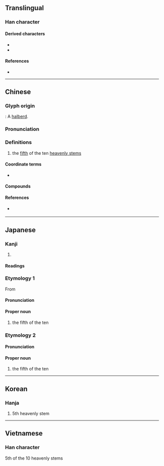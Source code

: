 {{also|戍|戌}}
{{character info}}
==Translingual==
{{stroke order|type=animate}}

===Han character===
{{Han char|rn=62|rad=戈|as=01|sn=5|four=53200|canj=IH|ids=⿰丿戈}}

====Derived characters====
* {{l|mul|[[𡶙]], [[𢏌]], [[㧔]], [[𣳡]], [[𭸀]], [[𣆈]], [[𭩤]], [[𣬽]], [[𤇦]], [[𭷂]], [[𭸿]], [[𮁥]], [[𪾤]], [[𥍥]], [[𬗇]], [[𮊥]], [[𧉦]], [[䛋]], [[龯]]([[𨱆]]), [[𡏜]], [[𮨹]], [[𬵇]], [[𪌙]], [[𪉠]], [[𪗥]], [[𬏡]]}}
* {{l|mul|[[戌]], [[戍]], [[成]], [[𢦓]], [[𢦡]], [[𢘱]], [[𢦲]], [[咸]], [[𢦩]], [[𤬹]], [[戚]], [[𢦽]], [[𭑿]], [[戚]], [[𮍏]], [[𢧒]], [[𤋆]], [[𢧦]], [[𩒃]], [[𫨵]], [[𢧓]], [[𡶔]], [[茂]], [[𫁸]], [[𩂟]], [[𫈼]], [[𩬕]]}}<!-- Note: 戍 is not derived from 戊, see historical forms of 戍 -->

====References====
* {{Han ref|kx=0411.030|dkj=11532|dj=0752.070|hdz=21397.040|uh=620A|ud=25098|bh=A5B3|bd=42419}}

----

==Chinese==
{{zh-forms}}

===Glyph origin===
{{Han etym}}
{{liushu|p}} : A [[halberd]].

===Pronunciation===
{{zh-pron
|m=wù
|m-s=
|c=mou6
|c-t=
|g=
|h=pfs=vu
|j=
|mb=
|md=muô
|mn=bō͘
|mn-t=bhou7
|w=
|x=
|mc=y
|oc=y
|ma=|ma2=
|cat=n
}}

===Definitions===
{{zh-hanzi}}

# the [[fifth]] of the ten [[heavenly stem]]s

====Coordinate terms====
* {{list:heavenly stems/zh}}

====Compounds====
{{zh-der|異戊橡膠|戊戌政變|戊戌變法}}

====References====
* {{qualifier|Min Nan}} {{thcwd|1657}}

----

==Japanese==

===Kanji===
{{ja-kanji|grade=|rs=戈01}}

# {{rfdef|ja|sort=戈01}}

====Readings====
{{ja-readings
|goon=む
|kanon=ぼう
|kanyoon=ぼ
|kun=つちのえ-
}}

===Etymology 1===
{{ja-kanjitab|ぼ|yomi=kan}}
{{wp|lang=ja}}
From {{der|ja|ltc|戊|tr=muw<sup>H</sup>|sort=ほ'}}

====Pronunciation====
{{ja-pron|acc=1|y=ky|ぼ}}

====Proper noun====
{{ja-pos|proper|ぼ}}

# the fifth of the ten {{w|Celestial stem|Heavenly Stems}}

===Etymology 2===
{{ja-kanjitab|つちのえ|yomi=k}}
{{com|ja|土|の|兄|tr1=Tsuchi|t1={{w|Earth (Wu Xing)|Earth}}|pos1=one of the {{w|Wu Xing|Five Elements}}|tr2=no|pos2=attributive marker|tr3=e|t3=[[elder brother]]|sort=つちのえ}}

====Pronunciation====
{{ja-pron|acc=3|y=k|つちのえ|dev=1}}

====Proper noun====
{{ja-pos|proper|つちのえ}}

# the fifth of the ten {{w|Celestial stem|Heavenly Stems}}

{{cln|ja|words with multiple readings}}
{{topics|ja|Heavenly Stems|sort=ほ'}}

----

==Korean==

===Hanja===
{{ko-hanja|hangeul=무|eumhun=|rv=mu|mr=mu|y=mu}}

# 5th heavenly stem

----

==Vietnamese==

===Han character===
{{vi-readings|reading=mậu, mồ|rs=戈01}}
5th of the 10 heavenly stems